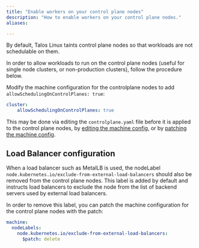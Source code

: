 ```yaml
---
title: "Enable workers on your control plane nodes"
description: "How to enable workers on your control plane nodes."
aliases:

---
```


By default, Talos Linux taints control plane nodes so that workloads are not schedulable on them.

In order to allow workloads to run on the control plane nodes (useful for single node clusters, or non-production clusters), follow the procedure below.

Modify the machine configuration for the controlplane nodes to add `allowSchedulingOnControlPlanes: true`:

```yaml
cluster:
    allowSchedulingOnControlPlanes: true
```

This may be done via editing the `controlplane.yaml` file before it is applied to the control plane nodes, by [editing the machine config](../configure-your-talos-cluster/system-configuration/editing-machine-configuration), or by [patching the machine config](../configure-your-talos-cluster/system-configuration/patching).

## Load Balancer configuration

When a load balancer such as MetalLB is used, the nodeLabel `node.kubernetes.io/exclude-from-external-load-balancers` should also be removed from the control plane nodes.
This label is added by default and instructs load balancers to exclude the node from the list of backend servers used by external load balancers.

In order to remove this label, you can patch the machine configuration for the control plane nodes with the patch:

```yaml
machine:
  nodeLabels:
    node.kubernetes.io/exclude-from-external-load-balancers:
      $patch: delete
```
